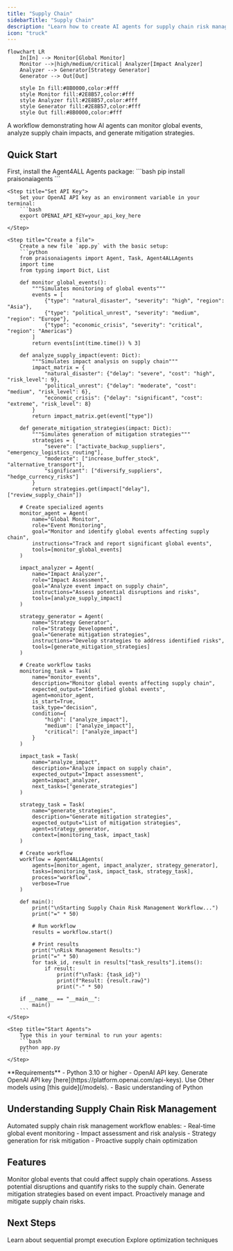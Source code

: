 ```yaml
---
title: "Supply Chain"
sidebarTitle: "Supply Chain"
description: "Learn how to create AI agents for supply chain risk management and mitigation."
icon: "truck"
---
```


```mermaid
flowchart LR
    In[In] --> Monitor[Global Monitor]
    Monitor -->|high/medium/critical| Analyzer[Impact Analyzer]
    Analyzer --> Generator[Strategy Generator]
    Generator --> Out[Out]
    
    style In fill:#8B0000,color:#fff
    style Monitor fill:#2E8B57,color:#fff
    style Analyzer fill:#2E8B57,color:#fff
    style Generator fill:#2E8B57,color:#fff
    style Out fill:#8B0000,color:#fff
```

A workflow demonstrating how AI agents can monitor global events, analyze supply chain impacts, and generate mitigation strategies.

## Quick Start

<Steps>
    <Step title="Install Package">
        First, install the Agent4ALL Agents package:
        ```bash
        pip install praisonaiagents
        ```
    </Step>

    <Step title="Set API Key">
        Set your OpenAI API key as an environment variable in your terminal:
        ```bash
        export OPENAI_API_KEY=your_api_key_here
        ```
    </Step>

    <Step title="Create a file">
        Create a new file `app.py` with the basic setup:
        ```python
        from praisonaiagents import Agent, Task, Agent4ALLAgents
        import time
        from typing import Dict, List

        def monitor_global_events():
            """Simulates monitoring of global events"""
            events = [
                {"type": "natural_disaster", "severity": "high", "region": "Asia"},
                {"type": "political_unrest", "severity": "medium", "region": "Europe"},
                {"type": "economic_crisis", "severity": "critical", "region": "Americas"}
            ]
            return events[int(time.time()) % 3]

        def analyze_supply_impact(event: Dict):
            """Simulates impact analysis on supply chain"""
            impact_matrix = {
                "natural_disaster": {"delay": "severe", "cost": "high", "risk_level": 9},
                "political_unrest": {"delay": "moderate", "cost": "medium", "risk_level": 6},
                "economic_crisis": {"delay": "significant", "cost": "extreme", "risk_level": 8}
            }
            return impact_matrix.get(event["type"])

        def generate_mitigation_strategies(impact: Dict):
            """Simulates generation of mitigation strategies"""
            strategies = {
                "severe": ["activate_backup_suppliers", "emergency_logistics_routing"],
                "moderate": ["increase_buffer_stock", "alternative_transport"],
                "significant": ["diversify_suppliers", "hedge_currency_risks"]
            }
            return strategies.get(impact["delay"], ["review_supply_chain"])

        # Create specialized agents
        monitor_agent = Agent(
            name="Global Monitor",
            role="Event Monitoring",
            goal="Monitor and identify global events affecting supply chain",
            instructions="Track and report significant global events",
            tools=[monitor_global_events]
        )

        impact_analyzer = Agent(
            name="Impact Analyzer",
            role="Impact Assessment",
            goal="Analyze event impact on supply chain",
            instructions="Assess potential disruptions and risks",
            tools=[analyze_supply_impact]
        )

        strategy_generator = Agent(
            name="Strategy Generator",
            role="Strategy Development",
            goal="Generate mitigation strategies",
            instructions="Develop strategies to address identified risks",
            tools=[generate_mitigation_strategies]
        )

        # Create workflow tasks
        monitoring_task = Task(
            name="monitor_events",
            description="Monitor global events affecting supply chain",
            expected_output="Identified global events",
            agent=monitor_agent,
            is_start=True,
            task_type="decision",
            condition={
                "high": ["analyze_impact"],
                "medium": ["analyze_impact"],
                "critical": ["analyze_impact"]
            }
        )

        impact_task = Task(
            name="analyze_impact",
            description="Analyze impact on supply chain",
            expected_output="Impact assessment",
            agent=impact_analyzer,
            next_tasks=["generate_strategies"]
        )

        strategy_task = Task(
            name="generate_strategies",
            description="Generate mitigation strategies",
            expected_output="List of mitigation strategies",
            agent=strategy_generator,
            context=[monitoring_task, impact_task]
        )

        # Create workflow
        workflow = Agent4ALLAgents(
            agents=[monitor_agent, impact_analyzer, strategy_generator],
            tasks=[monitoring_task, impact_task, strategy_task],
            process="workflow",
            verbose=True
        )

        def main():
            print("\nStarting Supply Chain Risk Management Workflow...")
            print("=" * 50)
            
            # Run workflow
            results = workflow.start()
            
            # Print results
            print("\nRisk Management Results:")
            print("=" * 50)
            for task_id, result in results["task_results"].items():
                if result:
                    print(f"\nTask: {task_id}")
                    print(f"Result: {result.raw}")
                    print("-" * 50)

        if __name__ == "__main__":
            main()
        ```
    </Step>

    <Step title="Start Agents">
        Type this in your terminal to run your agents:
        ```bash
        python app.py
        ```
    </Step>
</Steps>

<Note>
  **Requirements**
  - Python 3.10 or higher
  - OpenAI API key. Generate OpenAI API key [here](https://platform.openai.com/api-keys). Use Other models using [this guide](/models).   
  - Basic understanding of Python
</Note>

## Understanding Supply Chain Risk Management

<Card title="What is Supply Chain Risk Management?" icon="question">
  Automated supply chain risk management workflow enables:
  - Real-time global event monitoring
  - Impact assessment and risk analysis
  - Strategy generation for risk mitigation
  - Proactive supply chain optimization
</Card>

## Features

<CardGroup cols={2}>
  <Card title="Event Monitoring" icon="globe">
    Monitor global events that could affect supply chain operations.
  </Card>
  <Card title="Impact Analysis" icon="chart-line">
    Assess potential disruptions and quantify risks to the supply chain.
  </Card>
  <Card title="Strategy Generation" icon="lightbulb">
    Generate mitigation strategies based on event impact.
  </Card>
  <Card title="Risk Management" icon="shield-check">
    Proactively manage and mitigate supply chain risks.
  </Card>
</CardGroup>

## Next Steps

<CardGroup cols={2}>
  <Card title="Prompt Chaining" icon="link" href="/features/promptchaining">
    Learn about sequential prompt execution
  </Card>
  <Card title="Evaluator Optimizer" icon="magnifying-glass-chart" href="/features/evaluator-optimiser">
    Explore optimization techniques
  </Card>
</CardGroup> 
